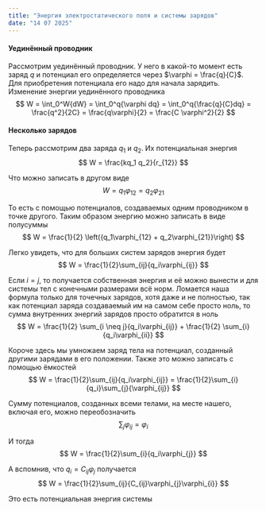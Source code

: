 ```yaml
---
title: "Энергия электростатического поля и системы зарядов"
date: "14 07 2025"
---
```


#### Уединённый проводник

Рассмотрим уединённый проводник. У него в какой-то момент есть заряд $q$ и потенциал его определяется через $\varphi = \frac{q}{C}$. Для приобретения потенциала его надо для начала зарядить. Изменение энергии уединённого проводника
$$
W = \int_0^W{dW} = \int_0^q{\varphi dq} = \int_0^q{\frac{q}{C}dq} = \frac{q^2}{2C} = \frac{q\varphi}{2} = \frac{C \varphi^2}{2}
$$


#### Несколько зарядов

Теперь рассмотрим два заряда $q_1$ и $q_2$. Их потенциальная энергия
$$
W = \frac{kq_1 q_2}{r_{12}}
$$

Что можно записать в другом виде
$$
W = q_1\varphi_{12} = q_2\varphi_{21}
$$

То есть с помощью потенциалов, создаваемых одним проводником в точке другого. Таким образом энергию можно записать в виде полусуммы
$$
W = \frac{1}{2} \left({q_1\varphi_{12} + q_2\varphi_{21}}\right)
$$

Легко увидеть, что для больших систем зарядов энергия будет
$$
W = \frac{1}{2}\sum_{ij}{q_i\varphi_{ij}}
$$

Если $i = j$, то получается собственная энергия и её можно вынести и для системы тел с конечными размерами всё норм. Ломается наша формула только для точечных зарядов, хотя даже и не полностью, так как потенциал заряда создаваемый им на самом себе просто ноль, то сумма внутренних энергий зарядов просто обратится в ноль
$$
W = \frac{1}{2} \sum_{i \neq j}{q_i\varphi_{ij}} + \frac{1}{2} \sum_{i}{q_i\varphi_{ii}}
$$

Короче здесь мы умножаем заряд тела на потенциал, созданный другими зарядами в его положении. Также это можно записать с помощью ёмкостей
$$
W = \frac{1}{2}\sum_{ij}{q_i\varphi_{ij}} = \frac{1}{2}\sum_{i}{q_i}\sum_{j}{\varphi_{ij}}
$$

Сумму потенциалов, созданных всеми телами, на месте нашего, включая его, можно переобозначить
$$
\sum_{j}{\varphi_{ij}} = \varphi_i
$$

И тогда
$$
W = \frac{1}{2}\sum_{i}{q_i\varphi_{j}}
$$

А вспомнив, что $q_i = C_{ij}\varphi_j$ получается
$$
W = \frac{1}{2}\sum_{ij}{C_{ij}\varphi_{j}\varphi_{i}}
$$

Это есть потенциальная энергия системы